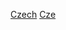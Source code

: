 {{Year by category
|m=2
|c=0
|d=1
|y=6
|cat=捷克體育
|sortkey=體育
|parent=各年份捷克體育
|subcat=2016年捷克
}}
[[Category:2016年各國體育|Czech]]
[[Category:2016年歐洲體育|Cze]]
